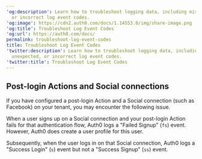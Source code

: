 ---
'og:description': Learn how to troubleshoot logging data, including missing, unexpected,
  or incorrect log event codes.
'og:image': https://cdn2.auth0.com/docs/1.14553.0/img/share-image.png
'og:title': Troubleshoot Log Event Codes
'og:url': https://auth0.com/docs/
permalink: troubleshoot-log-event-codes
title: Troubleshoot Log Event Codes
'twitter:description': Learn how to troubleshoot logging data, including missing,
  unexpected, or incorrect log event codes.
'twitter:title': Troubleshoot Log Event Codes
---
## Post-login Actions and Social connections

If you have configured a post-login Action and a Social connection (such as Facebook) on your tenant, you may encounter the following issue.

When a user signs up on a Social connection and your post-login Action fails for that authentication flow, Auth0 logs a "Failed Signup" (`fs`) event. However, Auth0 does create a user profile for this user.

Subsequently, when the user logs in on that Social connection, Auth0 logs a "Success Login" (`s`) event but not a "Success Signup" (`ss`) event.